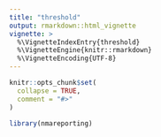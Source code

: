 ```yaml
---
title: "threshold"
output: rmarkdown::html_vignette
vignette: >
  %\VignetteIndexEntry{threshold}
  %\VignetteEngine{knitr::rmarkdown}
  %\VignetteEncoding{UTF-8}
---
```


```r
knitr::opts_chunk$set(
  collapse = TRUE,
  comment = "#>"
)

```

```r
library(nmareporting)
```
